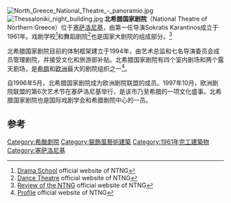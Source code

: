 [[File:North_Greece_National_Theatre_-_panoramio.jpg|thumb]]
[[File:Thessaloniki_night_building.jpg|thumb]]
'''北希腊国家剧院'''（National Theatre of Northern Greece）位于[[塞萨洛尼基|塞萨洛尼基]]，由第一任导演Sokratis Karantinos成立于1961年。戏剧学校<ref>[http://www.ntng.gr/default.aspx?lang=en-GB&page=8 Drama School] {{Wayback|url=http://www.ntng.gr/default.aspx?lang=en-GB&page=8 |date=20170217070854 }} official website of NTNG</ref>和舞蹈剧院<ref>[http://www.ntng.gr/default.aspx?lang=en-GB&page=5 Dance Theatre] {{Wayback|url=http://www.ntng.gr/default.aspx?lang=en-GB&page=5 |date=20170217022733 }} official website of NTNG</ref>也是国家大剧院的组成部分。<ref>[http://www.ntng.gr/default.aspx?lang=en-GB&page=3 Review of the NTNG] {{Wayback|url=http://www.ntng.gr/default.aspx?lang=en-GB&page=3 |date=20170217013617 }} official website of NTNG</ref>

北希腊国家剧院目前的体制框架建立于1994年，由艺术总监和七名导演委员会成员管理剧院，并接受文化和旅游部补贴。北希腊国家剧院有四个室内剧场和两个露天剧场，是[[希腊|希腊]]和[[欧洲|欧洲]]最大的剧院组织之一<ref>[http://www.ntng.gr/default.aspx?lang=en-GB&page=25NTNG Profile]{{dead link|date=2017年11月 |bot=InternetArchiveBot |fix-attempted=yes }} official website of NTNG</ref>。

自1996年5月，北希腊国家剧院成为欧洲剧院联盟的成员。1997年10月，欧洲剧院联盟的第6次艺术节在塞萨洛尼基举行，是该市乃至希腊的一项文化盛事。北希腊国家剧院也是国际戏剧学会和希腊剧院中心的一员。

==参考==
{{reflist}}
{{coord|40.6266|22.9496|type:landmark_region:GR|display=title}}

[[Category:希臘劇院|Category:希臘劇院]]
[[Category:裝飾風藝術建築|Category:裝飾風藝術建築]]
[[Category:1961年完工建築物|Category:1961年完工建築物]]
[[Category:塞萨洛尼基|Category:塞萨洛尼基]]